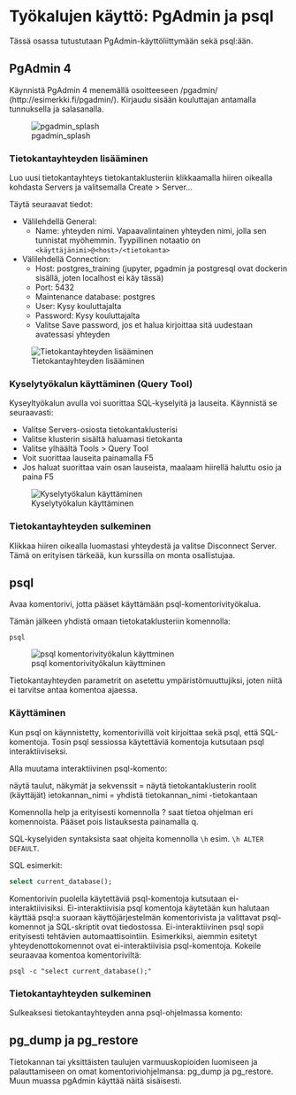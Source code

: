 # Työkalujen käyttö: PgAdmin ja psql

Tässä osassa tutustutaan PgAdmin-käyttöliittymään sekä psql:ään.

## PgAdmin 4
Käynnistä PgAdmin 4 menemällä osoitteeseen /pgadmin/ (http://esimerkki.fi/pgadmin/). Kirjaudu sisään kouluttajan antamalla tunnuksella ja salasanalla.

![pgadmin_splash](img/pgadmin_splash.png)

### Tietokantayhteyden lisääminen
Luo uusi tietokantayhteys tietokantaklusteriin klikkaamalla hiiren oikealla kohdasta Servers ja valitsemalla Create > Server...

Täytä seuraavat tiedot:

* Välilehdellä General:
  * Name: yhteyden nimi. Vapaavalintainen yhteyden nimi, jolla sen tunnistat myöhemmin. Tyypillinen notaatio on `<käyttäjänimi>@<host>/<tietokanta>`
* Välilehdellä Connection:
  * Host: postgres_training (jupyter, pgadmin ja postgresql ovat dockerin sisällä, joten localhost ei käy tässä)
  * Port: 5432
  * Maintenance database: postgres
  * User: Kysy kouluttajalta
  * Password: Kysy kouluttajalta
  * Valitse Save password, jos et halua kirjoittaa sitä uudestaan avatessasi yhteyden

![Tietokantayhteyden lisääminen](img/pgadmin_create_server.gif)

### Kyselytyökalun käyttäminen (Query Tool)
Kyseyltyökalun avulla voi suorittaa SQL-kyselyitä ja lauseita. Käynnistä se seuraavasti:

* Valitse Servers-osiosta tietokantaklusterisi
* Valitse klusterin sisältä haluamasi tietokanta
* Valitse ylhäältä Tools > Query Tool
* Voit suorittaa lauseita painamalla F5
* Jos haluat suorittaa vain osan lauseista, maalaam hiirellä haluttu osio ja paina F5

![Kyselytyökalun käyttäminen](img/pgadmin_query_tool.gif)

### Tietokantayhteyden sulkeminen
Klikkaa hiiren oikealla luomastasi yhteydestä ja valitse Disconnect Server. Tämä on erityisen tärkeää, kun kurssilla on monta osallistujaa.

## psql

Avaa komentorivi, jotta pääset käyttämään psql-komentorivityökalua.

Tämän jälkeen yhdistä omaan tietokataklusteriin komennolla:

```
psql
```

![psql komentorivityökalun käyttminen](img/psql_start.png)

Tietokantayhteyden parametrit on asetettu ympäristömuuttujiksi, joten niitä ei tarvitse antaa komentoa ajaessa.

### Käyttäminen
Kun psql on käynnistetty, komentorivillä voit kirjoittaa sekä psql, että SQL-komentoja. Tosin psql sessiossa käytettäviä komentoja kutsutaan psql interaktiiviseksi.

Alla muutama interaktiivinen psql-komento:

  \d = näytä taulut, näkymät ja sekvenssit
  \dg = näytä tietokantaklusterin roolit (käyttäjät)
  \c tietokannan_nimi = yhdistä tietokannan_nimi -tietokantaan

Komennolla help ja erityisesti komennolla \? saat tietoa ohjelman eri komennoista. Pääset pois listauksesta painamalla q.

SQL-kyselyiden syntaksista saat ohjeita komennolla `\h` esim. `\h ALTER DEFAULT`.

SQL esimerkit:
```sql
select current_database();
```

Komentorivin puolella käytettäviä psql-komentoja kutsutaan ei-interaktiivisiksi. Ei-interaktiivisia psql komentoja käytetään
kun halutaan käyttää psql:a suoraan käyttöjärjestelmän komentorivista ja valittavat psql-komennot ja SQL-skriptit ovat
tiedostossa. Ei-interaktiivinen psql sopii erityisesti tehtävien automaattisointiin. Esimerkiksi, aiemmin esitetyt
yhteydenottokomennot ovat ei-interaktiivisia psql-komentoja. Kokeile seuraavaa komentoa komentoriviltä:

```shell
psql -c "select current_database();"
``` 

### Tietokantayhteyden sulkeminen
Sulkeaksesi tietokantayhteyden anna psql-ohjelmassa komento: \q

## pg_dump ja pg_restore

Tietokannan tai yksittäisten taulujen varmuuskopioiden luomiseen ja palauttamiseen on omat komentoriviohjelmansa: pg_dump ja pg_restore. Muun muassa pgAdmin käyttää näitä sisäisesti.
